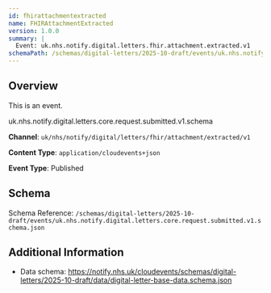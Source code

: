 ```yaml
---
id: fhirattachmentextracted
name: FHIRAttachmentExtracted
version: 1.0.0
summary: |
  Event: uk.nhs.notify.digital.letters.fhir.attachment.extracted.v1
schemaPath: /schemas/digital-letters/2025-10-draft/events/uk.nhs.notify.digital.letters.core.request.submitted.v1.schema.json
---
```


## Overview

This is an event.


uk.nhs.notify.digital.letters.core.request.submitted.v1.schema

**Channel**: `uk/nhs/notify/digital/letters/fhir/attachment/extracted/v1`

**Content Type**: `application/cloudevents+json`

**Event Type**: Published

## Schema

Schema Reference: `/schemas/digital-letters/2025-10-draft/events/uk.nhs.notify.digital.letters.core.request.submitted.v1.schema.json`

<!-- Renders the given schema into the page, as a JSON code block -->
<Schema file="uk.nhs.notify.digital.letters.core.request.submitted.v1.schema.json" />

<!-- Renders the given schema into the page using a nice Schema component -->
<SchemaViewer file="uk.nhs.notify.digital.letters.core.request.submitted.v1.schema.json" />

## Additional Information

- Data schema: https://notify.nhs.uk/cloudevents/schemas/digital-letters/2025-10-draft/data/digital-letter-base-data.schema.json
